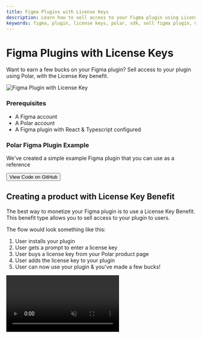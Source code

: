 ```yaml
---
title: Figma Plugins with License Keys
description: Learn how to sell access to your Figma plugin using License Keys & the Polar SDK
keywords: figma, plugin, license keys, polar, sdk, sell figma plugin, monetize figma plugin, example, tutorial, guide
---
```



# Figma Plugins with License Keys

Want to earn a few bucks on your Figma plugin? Sell access to your plugin using Polar, with the License Key benefit.

![Figma Plugin with License Key](./polar-figma.jpg)

### Prerequisites

- A Figma account
- A Polar account
- A Figma plugin with React & Typescript configured

<ShadowBox className="mt-12">
<GitHubIcon width={40} />
<h3>Polar Figma Plugin Example</h3>
<p>We've created a simple example Figma plugin that you can use as a reference</p>
<a href="https://github.com/polarsource/polar-figma" target="_blank"><Button>View Code on GitHub</Button></a>
</ShadowBox>

## Creating a product with License Key Benefit

The best way to monetize your Figma plugin is to use a License Key Benefit. This benefit type allows you to sell access to your plugin to users.

The flow would look something like this:

1. User installs your plugin
2. User gets a prompt to enter a license key
3. User buys a license key from your Polar product page
4. User adds the license key to your plugin
5. User can now use your plugin & you've made a few bucks!

<video src="/assets/plugin.mp4" muted autoPlay loop />

### Creating a product

Head over to your Polar dashboard and click on **Products** in the sidebar. Then click on **New Product**. Fill in the details for your product.

### Adding the License Key Benefit

Once you've entered product details and pricing information, you'll see a section for **Benefits**. Expand the License Key tab & press **Create New**.

This will expand the License Key modal, where you can configure the license key settings. Configure how the license key should be used in your plugin.

Perfect! You've now created a product, which grants an associated license key to the customer.

If you need help configuring the license key settings, you can read more about it in the [License Key Settings Guide](/docs/benefits/license-keys).

### Configuring the Figma Plugin Manifest

In order to communicate with the Polar API, you'll need to configure the Figma plugin manifest & add the polar domain to the allowed domains list.

```json
{
  "name": "...",
  "id": "...",
  "api": "1.0.0",
  "main": "code.js",
  "capabilities": [],
  "enableProposedApi": false,
  "documentAccess": "dynamic-page",
  "editorType": [
    "figma"
  ],
  "ui": "ui.html",
  "networkAccess": {
    "allowedDomains": [
      "https://*.polar.sh"
    ],
    "reasoning": "This plugin needs to access the Polar API to validate license keys."
  }
}
```

## Installing the Polar SDK

Go to your Figma plugin code and install the Polar SDK.

```bash
npm install @polar-sh/sdk
```

### Configuring the Polar SDK Client

You instantiate the Polar SDK client by creating a new instance of the `Polar` class. You do not need to provide a personal access token to validate license keys.

```typescript
// src/main/polar.ts
import { Polar } from '@polar-sh/sdk'

export const polar = new Polar()
```

## UI

![Plugin UI](./ui.png)

Go ahead and add an input field to your Figma plugin UI where users can enter their license key. 

This example uses TailwindCSS for styling and React hooks for state management.

```tsx
// src/ui/components/LicenseKeyInput.tsx
import type { Polar } from "@polar-sh/sdk";
import type {
	LicenseKeyActivationRead,
	ValidatedLicenseKey,
} from "@polar-sh/sdk/models/components";
import React, { useState, useCallback } from "react";
import { twMerge } from "tailwind-merge";
import { polar } from "../polar";

export interface LicenseKeyInputProps {
	organizationId: string;
	needsActivation?: boolean;
	onValidation?: (validation: ValidatedLicenseKey) => void;
	onActivation?: (activation: LicenseKeyActivationRead) => void;
}

export const LicenseKeyInput = ({
	organizationId,
	needsActivation,
	onActivation,
	onValidation,
}: LicenseKeyInputProps) => {
	const [licenseKey, setLicenseKey] = useState("");
	const [error, setError] = useState<string | null>(null);
	const [loading, setLoading] = useState(false);

	const handleError = useCallback((error: string) => {
		setError(error);
	}, []);

	const handleActivation = useCallback(async () => {
		setError(null);
		setLoading(true);
		try {
			const activation = await polar.users.licenseKeys.activate({
				key: licenseKey,
				organizationId: organizationId,
				label: "Figma Plugin",
			});

			onActivation?.(activation);
		} catch (error) {
			if (error instanceof Error) {
				handleError(error.message);
			}
		} finally {
			setLoading(false);
		}
	}, [licenseKey, organizationId, onActivation, handleError]);

	const handleValidation = useCallback(async () => {
		setError(null);
		setLoading(true);
		try {
			const validation = await polar.users.licenseKeys.validate({
				key: licenseKey,
				organizationId: organizationId,
			});

			onValidation?.(validation);
		} catch (error) {
			if (error instanceof Error) {
				handleError(error.message);
			}
		} finally {
			setLoading(false);
		}
	}, [onValidation, licenseKey, organizationId, handleError]);

	return (
		<div className="flex flex-col gap-y-4 w-full">
			<input
				className="bg-gray-100 py-2 px-4 rounded-xl w-full"
				placeholder="License Key"
				value={licenseKey}
				onChange={(e) => setLicenseKey(e.target.value)}
			/>
			{error && (
				<div className="flex rounded-lg px-4 py-2 bg-red-50">
					<p className="text-red-500 text-xs">License key is invalid</p>
				</div>
			)}
			<button
				className={twMerge(
					"text-white py-2 px-4 rounded-xl",
					loading ? "bg-gray-300" : "bg-blue-500",
				)}
				onClick={needsActivation ? handleActivation : handleValidation}
				type="button"
				disabled={loading}
			>
				{loading ? "Validating..." : "Validate"}
			</button>
		</div>
	);
};
```

### Activate License Key

In case you've setup license keys to have a maximum amount of activation
instances, e.g associated Figma Accounts. You'll then need to create an activation
instance prior to validating license keys.

This is why we've added the `needsActivation` prop to the `LicenseKeyInput` component.

**No activation limit?** You can pass `false` to the `needsActivation` prop.

Acticating a license key will automatically validate it, so it doesn't need to be validated separately.

### Authenticated and Unauthenticated UI

Let's create two different UI components, one for when the user has a validated License Key and is considered `Authenticated`, and one for when the user is not.

```tsx
// src/ui/components/Authenticated.tsx
import * as React from "react";

// This is where you can add what you want the authenticated user to see
export const Authenticated = () => {
	return (
		<div className="flex flex-col items-center h-full w-full">
			<h1 className="text-lg font-medium">Thanks for supporting this plugin</h1>
		</div>
	);
};
```

```tsx
// src/ui/components/Unauthenticated.tsx
import type {
	LicenseKeyActivationRead,
	ValidatedLicenseKey,
} from "@polar-sh/sdk/models/components";
import { polar } from "../polar";
import { LicenseKeyInput } from "./LicenseKeyInput";

export interface UnauthenticatedProps {
	organizationId: string;
	onValidation: (
		validation: ValidatedLicenseKey | LicenseKeyActivationRead,
	) => void;
}

export const Unauthenticated = ({
	organizationId,
	onValidation,
}: UnauthenticatedProps) => {
	return (
		<div className="flex flex-col items-center justify-center h-full gap-y-16">
			<div className="flex flex-col gap-y-2 items-center">
				<h3 className="text-lg font-medium">Polar License Key Example</h3>
				<p className="text-sm text-gray-500">
					Enter your license key to continue
				</p>
			</div>
			<LicenseKeyInput
				organizationId={organizationId}
				onValidation={onValidation}
				onActivation={onValidation}
				// Set to true if your configured Polar License Key has a limit of activations
				needsActivation={false}
			/>
		</div>
	);
};
```

## Gatekeeping the UI

In order to gatekeep the UI, between the authenticated and unauthenticated UI, we need some logic to check if the user has a valid license key.

We can create an entry point in a file called `main.tsx` for this example.

```tsx
// src/ui/main.tsx
import React, { useState } from "react";
import type {
	LicenseKeyActivationRead,
	ValidatedLicenseKey,
} from "@polar-sh/sdk/models/components";
import { Authenticated } from "./components/Authenticated";
import { Unauthenticated } from "./components/Unauthenticated";
import { createRoot } from "react-dom/client";
import "./input.css";

// Replace this with your actual organization ID
// It can be found in your Polar Organization Settings page
const ORGANIZATION_ID = "<YOUR_ORGANIZATION_ID>";

function Plugin() {
	const [validation, setValidation] = useState<ValidatedLicenseKey | LicenseKeyActivationRead>();

	return (
		<div className="flex flex-col h-full w-full bg-white p-8">
			{validation ? (
				<Authenticated />
			) : (
				<Unauthenticated
					organizationId={ORGANIZATION_ID}
					onValidation={setValidation}
				/>
			)}
		</div>
	);
}

const container = document.getElementById("root") ?? document.createElement("div");
const root = createRoot(container);
root.render(<Plugin />);
```

## Persisting License keys

We recommend persisting the license key in the Figma's client storage. This way, the user doesn't have to re-enter the license key on every Figma session. This can be done in the "plugin"-code, which runs sandboxed and has access to the Figma API.

The Figma API has a `clientStorage` API, which allows you to persist data in the Figma client. This data is unique to the Figma client, and isn't shared between different Figma clients. This is useful if you want to sell license keys that has a limit of activations per user. The user will then only be able to activate the license key once per Figma client.

### Communicating with the Figma Plugin from the UI

As mentioned earlier, the Figma plugin code runs in a sandboxed environment and has access to the Figma API. This means that you need to communicate with the Figma plugin via the postMessage API to access the clientStorage API from the UI.

Let's implement a simple example where the UI code posts a message to the plugin code to save the license key to the clientStorage API.

```typescript
// src/main/main.ts
figma.showUI(__html__, { themeColors: true, height: 480, width: 360 });

interface GetLicenseKey {
	type: "getLicenseKey";
	data: null;
}

interface SetLicenseKey {
	type: "setLicenseKey";
	data: string;
}

figma.ui.onmessage = async (message: GetLicenseKey | SetLicenseKey) => {
	switch (message.type) {
		case "getLicenseKey":
			const licenseKey = await figma.clientStorage.getAsync("license_key");

			figma.ui.postMessage({
				type: "getLicenseKey",
				data: licenseKey,
			});
			break;
		case "setLicenseKey":
			await figma.clientStorage.setAsync("license_key", message.data);

			figma.ui.postMessage({
				type: "setLicenseKey",
				data: message.data,
			});
			break;
	}
};
```

Now, let's update the UI code to listen for messages from the plugin code and persist the license key in the clientStorage API.

```tsx
// src/ui/main.tsx
import { polar } from "./polar";
import React, { useCallback, useEffect, useState } from "react";
import type {
	LicenseKeyActivationRead,
	ValidatedLicenseKey,
} from "@polar-sh/sdk/models/components";
import { Authenticated } from "./components/Authenticated";
import { Unauthenticated } from "./components/Unauthenticated";
import { createRoot } from "react-dom/client";
import "./input.css";

// Replace this with your actual organization ID
// It can be found in your Polar Organization Settings page
const ORGANIZATION_ID = "<YOUR_ORGANIZATION_ID>";

function Plugin() {
	const [validation, setValidation] = useState<ValidatedLicenseKey | LicenseKeyActivationRead>();

	const onValidation = useCallback(
		(licenseKeyValidation: ValidatedLicenseKey | LicenseKeyActivationRead) => {
			const key = "key" in licenseKeyValidation ? licenseKeyValidation.key : licenseKeyValidation.licenseKey;

			parent.postMessage({ pluginMessage: { type: "setLicenseKey", data: key } }, "*");

			setValidation(licenseKeyValidation);
		},
		[],
	);

	const initialize = useCallback(async () => {
		window.onmessage = async (e) => {
			const persistedLicenseKey = e.data.pluginMessage.data;

			switch (e.data.pluginMessage.type) {
				case "getLicenseKey":
					if (persistedLicenseKey) {
						const validation = await polar.users.licenseKeys.validate({
							organizationId: ORGANIZATION_ID,
							key: persistedLicenseKey,
						});

						setValidation(validation);
					}
					break;
			}
		};

		parent.postMessage({ pluginMessage: { type: "getLicenseKey", data: null } }, "*");
	}, []);

	useEffect(() => {
		initialize();
	}, [initialize]);

	return (
		<div className="flex flex-col h-full w-full bg-white p-8">
			{validation ? (
				<Authenticated />
			) : (
				<Unauthenticated
					organizationId={ORGANIZATION_ID}
					onValidation={onValidation}
				/>
			)}
		</div>
	);
}

const container = document.getElementById("root") ?? document.createElement("div");
const root = createRoot(container);
root.render(<Plugin />);
```

## Conclusion

You've now created a Figma plugin that can validate license keys using the Polar SDK. You can now go forth and monetize your plugin! 🎉

<ShadowBox className="mt-12">
<GitHubIcon width={40} />
<h3>Polar Figma Plugin Example</h3>
<p>We've created a simple example Figma plugin that you can use as a reference</p>
<a href="https://github.com/polarsource/polar-figma" target="_blank"><Button>View Code on GitHub</Button></a>
</ShadowBox>